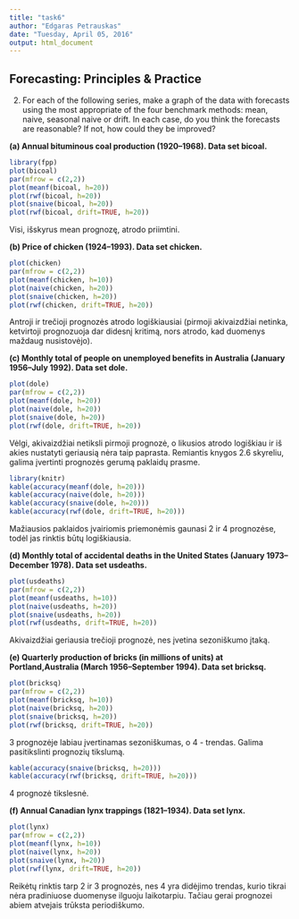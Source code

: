 ```yaml
---
title: "task6"
author: "Edgaras Petrauskas"
date: "Tuesday, April 05, 2016"
output: html_document
---
```


## Forecasting: Principles & Practice

2. For each of the following series, make a graph of the data with forecasts
using the most appropriate of the four benchmark methods:
mean, naive, seasonal naive or drift. In each case, do you think the forecasts are reasonable? If not, how could they be improved?

**(a) Annual bituminous coal production (1920–1968). Data set bicoal.**
```r
library(fpp)
plot(bicoal)
par(mfrow = c(2,2))
plot(meanf(bicoal, h=20))
plot(rwf(bicoal, h=20))
plot(snaive(bicoal, h=20))
plot(rwf(bicoal, drift=TRUE, h=20))
```

Visi, išskyrus mean prognozę, atrodo priimtini.

**(b) Price of chicken (1924–1993). Data set chicken.**

```r
plot(chicken)
par(mfrow = c(2,2))
plot(meanf(chicken, h=10))
plot(naive(chicken, h=20))
plot(snaive(chicken, h=20))
plot(rwf(chicken, drift=TRUE, h=20))
```

Antroji ir trečioji prognozės atrodo logiškiausiai (pirmoji akivaizdžiai netinka, ketvirtoji prognozuoja dar didesnį kritimą, nors atrodo, kad duomenys maždaug nusistovėjo).

**(c) Monthly total of people on unemployed benefits in Australia (January 1956–July 1992). Data set dole.**

```r
plot(dole)
par(mfrow = c(2,2))
plot(meanf(dole, h=20))
plot(naive(dole, h=20))
plot(snaive(dole, h=20))
plot(rwf(dole, drift=TRUE, h=20))
```

Vėlgi, akivaizdžiai netiksli pirmoji prognozė, o likusios atrodo logiškiau ir iš akies nustatyti geriausią nėra taip paprasta. Remiantis knygos 2.6 skyreliu, galima įvertinti prognozės gerumą paklaidų prasme. 

```r
library(knitr)
kable(accuracy(meanf(dole, h=20)))
kable(accuracy(naive(dole, h=20)))
kable(accuracy(snaive(dole, h=20)))
kable(accuracy(rwf(dole, drift=TRUE, h=20)))
```

Mažiausios paklaidos įvairiomis priemonėmis gaunasi 2 ir 4 prognozėse, todėl jas rinktis būtų logiškiausia.

**(d) Monthly total of accidental deaths in the United States (January 1973–December 1978). Data set usdeaths.**

```r
plot(usdeaths)
par(mfrow = c(2,2))
plot(meanf(usdeaths, h=10))
plot(naive(usdeaths, h=20))
plot(snaive(usdeaths, h=20))
plot(rwf(usdeaths, drift=TRUE, h=20))
```

Akivaizdžiai geriausia trečioji prognozė, nes įvetina sezoniškumo įtaką.

**(e) Quarterly production of bricks (in millions of units) at Portland,Australia (March 1956–September 1994). Data set bricksq.**

```r
plot(bricksq)
par(mfrow = c(2,2))
plot(meanf(bricksq, h=10))
plot(naive(bricksq, h=20))
plot(snaive(bricksq, h=20))
plot(rwf(bricksq, drift=TRUE, h=20))
```

3 prognozėje labiau įvertinamas sezoniškumas, o 4 - trendas. Galima pasitikslinti prognozių tikslumą.

```r
kable(accuracy(snaive(bricksq, h=20)))
kable(accuracy(rwf(bricksq, drift=TRUE, h=20)))
```

4 prognozė tikslesnė.

**(f) Annual Canadian lynx trappings (1821–1934). Data set lynx.**

```r
plot(lynx)
par(mfrow = c(2,2))
plot(meanf(lynx, h=10))
plot(naive(lynx, h=20))
plot(snaive(lynx, h=20))
plot(rwf(lynx, drift=TRUE, h=20))
```

Reikėtų rinktis tarp 2 ir 3 prognozės, nes 4 yra didėjimo trendas, kurio tikrai nėra pradiniuose duomenyse ilguoju laikotarpiu. Tačiau gerai prognozei abiem atvejais trūksta periodiškumo.
